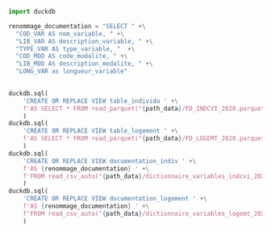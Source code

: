 ```python
import duckdb

renommage_documentation = "SELECT " +\
  "COD_VAR AS nom_variable, " +\
  "LIB_VAR AS description_variable, " +\
  "TYPE_VAR AS type_variable, "  +\
  "COD_MOD AS code_modalite, " +\
  "LIB_MOD AS description_modalite, " +\
  "LONG_VAR as longueur_variable"
    

duckdb.sql(
    'CREATE OR REPLACE VIEW table_individu ' +\
    f'AS SELECT * FROM read_parquet("{path_data}/FD_INDCVI_2020.parquet")'
    )
duckdb.sql(
    'CREATE OR REPLACE VIEW table_logement ' +\
    f'AS SELECT * FROM read_parquet("{path_data}/FD_LOGEMT_2020.parquet")'
    )
duckdb.sql(
    'CREATE OR REPLACE VIEW documentation_indiv ' +\
    f'AS {renommage_documentation} ' +\
    f'FROM read_csv_auto("{path_data}/dictionnaire_variables_indcvi_2020.csv", header=true)'
    )
duckdb.sql(
    'CREATE OR REPLACE VIEW documentation_logement ' +\
    f'AS {renommage_documentation} ' +\
    f'FROM read_csv_auto("{path_data}/dictionnaire_variables_logemt_2020.csv", header=true)'
    )
```

